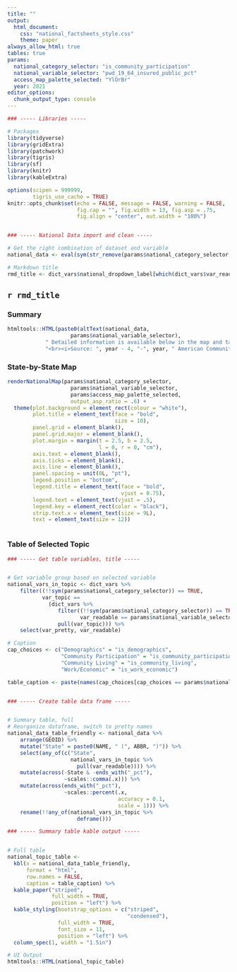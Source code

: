 ```yaml
---
title: ""
output: 
  html_document:
    css: "national_factsheets_style.css"
    theme: paper
always_allow_html: true
tables: true
params:
  national_category_selector: "is_community_participation"
  national_variable_selector: "pwd_19_64_insured_public_pct"
  access_map_palette_selected: "YlOrBr"
  year: 2021
editor_options: 
  chunk_output_type: console
---
```


```r

### ----- Libraries -----

# Packages
library(tidyverse)
library(gridExtra)
library(patchwork)
library(tigris)
library(sf)
library(knitr)
library(kableExtra)

options(scipen = 999999,
        tigris_use_cache = TRUE)
knitr::opts_chunk$set(echo = FALSE, message = FALSE, warning = FALSE,
                      fig.cap = "", fig.width = 13, fig.asp = .75,
                      fig.align = "center", out.width = "100%")


### ----- National Data import and clean -----

# Get the right combination of dataset and variable
national_data <- eval(sym(str_remove(params$national_category_selector, "^is_")))

# Markdown title
rmd_title <- dict_vars$national_dropdown_label[which(dict_vars$var_readable == params$national_variable_selector)][1]

```

## `r rmd_title`

### Summary

```r

htmltools::HTML(paste0(altText(national_data, 
                    params$national_variable_selector),
            " Detailed information is available below in the map and table below.",
            "<br><i>Source: ", year - 4, "-", year, " American Community Survey 5-Year Estimates.</i>"))

```

### State-by-State Map

```r

renderNationalMap(params$national_category_selector, 
                    params$national_variable_selector,
                    params$access_map_palette_selected,
                    output_asp_ratio = .6) +
  theme(plot.background = element_rect(colour = "white"),
        plot.title = element_text(face = "bold",
                                  size = 10),
        panel.grid = element_blank(),
        panel.grid.major = element_blank(),
        plot.margin = margin(t = 2.5, b = 2.5,
                             l = 0, r = 0, "cm"),
        axis.text = element_blank(),
        axis.ticks = element_blank(),
        axis.line = element_blank(),
        panel.spacing = unit(0L, "pt"),
        legend.position = "bottom",
        legend.title = element_text(face = "bold",
                                    vjust = 0.75),
        legend.text = element_text(vjust = .5),
        legend.key = element_rect(color = "black"),
        strip.text.x = element_text(size = 9L),
        text = element_text(size = 12))
  
```

\newpage

### Table of Selected Topic

```r


### ----- Get table variables, title -----


# Get variable group based on selected variable
national_vars_in_topic <- dict_vars %>% 
    filter((!!sym(params$national_category_selector)) == TRUE,
           var_topic ==
             (dict_vars %>% 
                filter((!!sym(params$national_category_selector)) == TRUE,
                       var_readable == params$national_variable_selector) %>% 
                pull(var_topic))) %>% 
    select(var_pretty, var_readable)

# Caption
cap_choices <- c("Demographics" = "is_demographics", 
                 "Community Participation" = "is_community_participation", 
                 "Community Living" = "is_community_living", 
                 "Work/Economic" = "is_work_economic")

table_caption <- paste(names(cap_choices[cap_choices == params$national_category_selector]), "Table")


### ----- Create table data frame -----


# Summary table, full
# Reorganize dataframe, switch to pretty names
national_data_table_friendly <- national_data %>%
    arrange(GEOID) %>% 
    mutate("State" = paste0(NAME, " (", ABBR, ")")) %>% 
    select(any_of(c("State",
                    national_vars_in_topic %>% 
                      pull(var_readable)))) %>% 
    mutate(across(-State & -ends_with("_pct"),
                  ~scales::comma(.x))) %>% 
    mutate(across(ends_with("_pct"),
                  ~scales::percent(.x, 
                                   accuracy = 0.1,
                                   scale = 1))) %>% 
    rename(!!any_of(national_vars_in_topic %>% 
                      deframe()))

### ----- Summary table kable output -----


# Full table
national_topic_table <- 
  kbl(x = national_data_table_friendly,
      format = "html",
      row.names = FALSE,
      caption = table_caption) %>%
  kable_paper("striped",
              full_width = TRUE,
              position = "left") %>% 
  kable_styling(bootstrap_options = c("striped",
                                      "condensed"),
                full_width = TRUE,
                font_size = 11,
                position = "left") %>% 
  column_spec(1, width = "1.5in")

# UI Output
htmltools::HTML(national_topic_table) 

```
